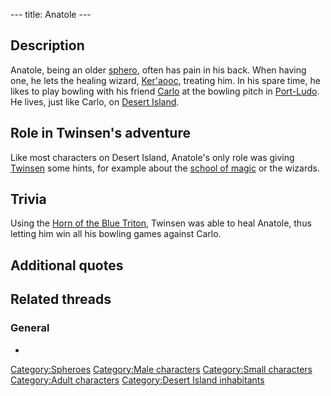 ---
title: Anatole
---

{{Character|
Name=Anatole|
Image=BBANATOL.jpg|
Race=[[Wannie]]|
Gender=Male|
Size=Small|
Age=Adult}}

{{Quote|
Quote=I often go see the healing wizard for my back...I have a sore back from time to time.|
Character=Anatole}}

==Description==
Anatole, being an older [[sphero]], often has pain in his back. When having one, he lets the healing wizard, [[Ker'aooc]], treating him. In his spare time, he likes to play bowling with his friend [[Carlo (bowler)|Carlo]] at the bowling pitch in [[Port-Ludo]]. He lives, just like Carlo, on [[Desert Island]].

==Role in Twinsen's adventure==
Like most characters on Desert Island, Anatole's only role was giving [[Twinsen]] some hints, for example about the [[school of magic]] or the wizards.

==Trivia==
Using the [[Horn of the Blue Triton]], Twinsen was able to heal Anatole, thus letting him win all his bowling games against Carlo.

==Additional quotes==
{{Quote|
Quote=I'm no spring chicken anymore, you know. And the back, it's important when you bowl!!.|
Character=Anatole}}
{{Quote|
Quote=Aah, thank you kiddo! Feels like I got the back of a young sphero again..|
Character=Anatole}}
{{Quote|
Quote=Well kiddo, all you had to do was treat my back for me to win all the games, golly gee!|
Character=Anatole}}
{{Quote|
Quote=The wizards? Ah yes, I saw some pass by quite a while back. They were talking about the Hacienda, in the desert.|
Character=Anatole}}

==Related threads==
===General===
* {{thread|id=11096|title=The Desert Island Bowlers}}

[[Category:Spheroes]]
[[Category:Male characters]]
[[Category:Small characters]]
[[Category:Adult characters]]
[[Category:Desert Island inhabitants]]